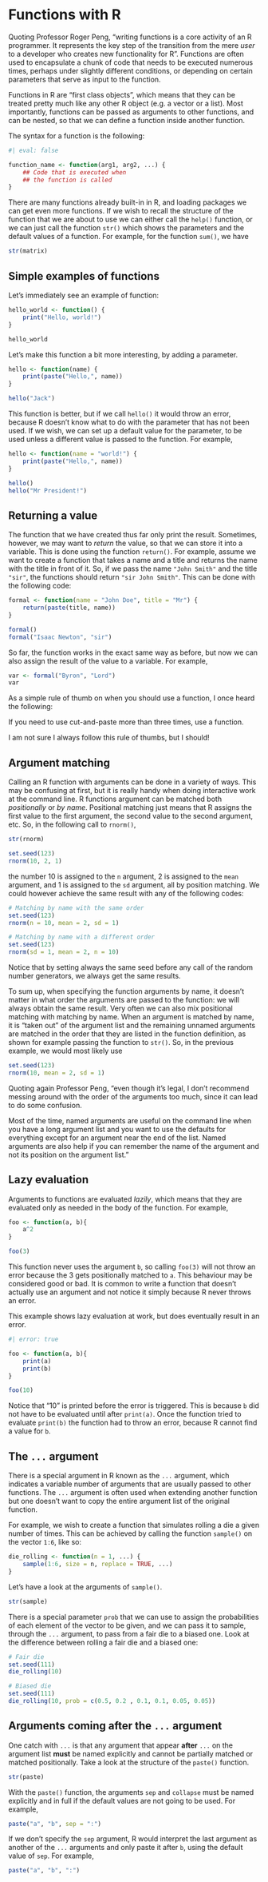 # Functions with R

Quoting Professor Roger Peng, "writing functions is a core activity of an R programmer. It represents the key step of the transition from the mere *user* to a developer who creates new functionality for R". Functions are often used to encapsulate a chunk of code that needs to be executed numerous times, perhaps under slightly different conditions, or depending on certain parameters that serve as input to the function.

Functions in R are "first class objects", which means that they can be treated pretty much like any other R object (e.g. a vector or a list). Most importantly, functions can be passed as arguments to other functions, and can be nested, so that we can define a function inside another function.

The syntax for a function is the following:

```r
#| eval: false

function_name <- function(arg1, arg2, ...) {
    ## Code that is executed when
    ## the function is called
}
```

There are many functions already built-in in R, and loading packages we can get even more functions. If we wish to recall the structure of the function that we are about to use we can either call the `help()` function, or we can just call the function `str()` which shows the parameters and the default values of a function. For example, for the function `sum()`, we have

```r
str(matrix)
```

## Simple examples of functions

Let's immediately see an example of function:

```r
hello_world <- function() {
    print("Hello, world!")
}

hello_world
```

Let's make this function a bit more interesting, by adding a parameter.

```r
hello <- function(name) {
    print(paste("Hello,", name))
}

hello("Jack")
```

This function is better, but if we call `hello()` it would throw an error, because R doesn't know what to do with the parameter that has not been used. If we wish, we can set up a default value for the parameter, to be used unless a different value is passed to the function. For example,

```r
hello <- function(name = "world!") {
    print(paste("Hello,", name))
}

hello()
hello("Mr President!")
```

## Returning a value

The function that we have created thus far only print the result. Sometimes, however, we may want to *return* the value, so that we can store it into a variable. This is done using the function `return()`. For example, assume we want to create a function that takes a name and a title and returns the name with the title in front of it. So, if we pass the name `"John Smith"` and the title `"sir"`, the functions should return `"sir John Smith"`. This can be done with the following code:

```r
formal <- function(name = "John Doe", title = "Mr") {
    return(paste(title, name))
}

formal()
formal("Isaac Newton", "sir")
```

So far, the function works in the exact same way as before, but now we can also assign the result of the value to a variable. For example,

```r
var <- formal("Byron", "Lord")
var
```

As a simple rule of thumb on when you should use a function, I once heard the following:

::: callout-tip
If you need to use cut-and-paste more than three times, use a function.
:::

I am not sure I always follow this rule of thumbs, but I should!

## Argument matching

Calling an R function with arguments can be done in a variety of ways. This may be confusing at first, but it is really handy when doing interactive work at the command line. R functions argument can be matched both *positionally* or *by name*. Positional matching just means that R assigns the first value to the first argument, the second value to the second argument, etc. So, in the following call to `rnorm()`,

```r
str(rnorm)

set.seed(123)
rnorm(10, 2, 1)
```

the number 10 is assigned to the `n` argument, 2 is assigned to the `mean` argument, and 1 is assigned to the `sd` argument, all by position matching. We could however achieve the same result with any of the following codes:

```r
# Matching by name with the same order
set.seed(123)
rnorm(n = 10, mean = 2, sd = 1)

# Matching by name with a different order
set.seed(123)
rnorm(sd = 1, mean = 2, n = 10)
```

Notice that by setting always the same seed before any call of the random number generators, we always get the same results.

To sum up, when specifying the function arguments by name, it doesn't matter in what order the arguments are passed to the function: we will always obtain the same result. Very often we can also mix positional matching with matching by name. When an argument is matched by name, it is "taken out" of the argument list and the remaining unnamed arguments are matched in the order that they are listed in the function definition, as shown for example passing the function to `str()`. So, in the previous example, we would most likely use

```r
set.seed(123)
rnorm(10, mean = 2, sd = 1)
```

::: callout-caution
Quoting again Professor Peng, "even though it's legal, I don't recommend messing around with the order of the arguments too much, since it can lead to do some confusion.

Most of the time, named arguments are useful on the command line when you have a long argument list and you want to use the defaults for everything except for an argument near the end of the list. Named arguments are also help if you can remember the name of the argument and not its position on the argument list."
:::

## Lazy evaluation

Arguments to functions are evaluated *lazily*, which means that they are evaluated only as needed in the body of the function. For example,

```r
foo <- function(a, b){
    a^2
}

foo(3)
```

This function never uses the argument `b`, so calling `foo(3)` will not throw an error because the 3 gets positionally matched to `a`. This behaviour may be considered good or bad. It is common to write a function that doesn't actually use an argument and not notice it simply because R never throws an error.

This example shows lazy evaluation at work, but does eventually result in an error.

```r
#| error: true

foo <- function(a, b){
    print(a)
    print(b)
}

foo(10)
```

Notice that "10" is printed before the error is triggered. This is because `b` did not have to be evaluated until after `print(a)`. Once the function tried to evaluate `print(b)` the function had to throw an error, because R cannot find a value for `b`.

## The `...` argument

There is a special argument in R known as the `...` argument, which indicates a variable number of arguments that are usually passed to other functions. The `...` argument is often used when extending another function but one doesn't want to copy the entire argument list of the original function.

For example, we wish to create a function that simulates rolling a die a given number of times. This can be achieved by calling the function `sample()` on the vector `1:6`, like so:

```r
die_rolling <- function(n = 1, ...) {
    sample(1:6, size = n, replace = TRUE, ...)
}
```

Let's have a look at the arguments of `sample()`.

```r
str(sample)
```

There is a special parameter `prob` that we can use to assign the probabilities of each element of the vector to be given, and we can pass it to sample, through the `...` argument, to pass from a fair die to a biased one. Look at the difference between rolling a fair die and a biased one:

```r
# Fair die
set.seed(111)
die_rolling(10)

# Biased die
set.seed(111)
die_rolling(10, prob = c(0.5, 0.2 , 0.1, 0.1, 0.05, 0.05))
```

## Arguments coming after the `...` argument

One catch with `...` is that any argument that appear **after** `...` on the argument list **must** be named explicitly and cannot be partially matched or matched positionally. Take a look at the structure of the `paste()` function.

```r
str(paste)
```

With the `paste()` function, the arguments `sep` and `collapse` must be named explicitly and in full if the default values are not going to be used. For example,

```r
paste("a", "b", sep = ":")
```

If we don't specify the `sep` argument, R would interpret the last argument as another of the `...` arguments and only paste it after `b`, using the default value of `sep`. For example,

```r
paste("a", "b", ":")
```
